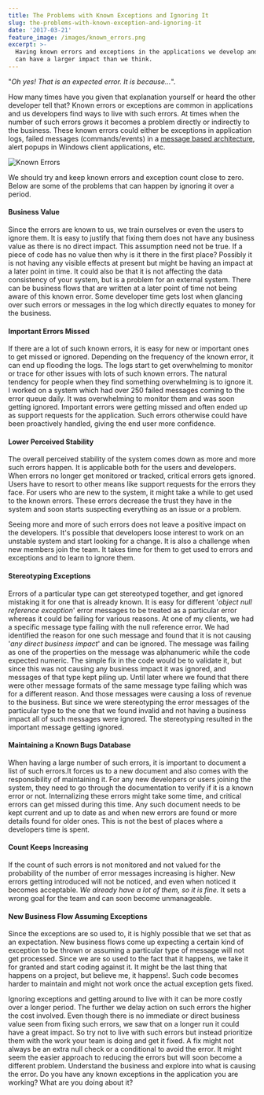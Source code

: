 ```yaml
---
title: The Problems with Known Exceptions and Ignoring It
slug: the-problems-with-known-exception-and-ignoring-it
date: '2017-03-21'
feature_image: /images/known_errors.png
excerpt: >-
  Having known errors and exceptions in the applications we develop and maintain
  can have a larger impact than we think.
---
```

"_Oh yes! That is an expected error. It is because…_".

How many times have you given that explanation yourself or heard the other developer tell that? Known errors or exceptions are common in applications and us developers find ways to live with such errors. At times when the number of such errors grows it becomes a problem directly or indirectly to the business. These known errors could either be exceptions in application logs, failed messages (commands/events) in a [message based architecture](https://en.wikipedia.org/wiki/Event-driven_architecture), alert popups in Windows client applications, etc.

![Known Errors](/images/known_errors.png)

We should try and keep known errors and exception count close to zero. Below are some of the problems that can happen by ignoring it over a period.

#### **Business Value**

Since the errors are known to us, we train ourselves or even the users to ignore them. It is easy to justify that fixing them does not have any business value as there is no direct impact. This assumption need not be true. If a piece of code has no value then why is it there in the first place? Possibly it is not having any visible effects at present but might be having an impact at a later point in time. It could also be that it is not affecting the data consistency of your system, but is a problem for an external system. There can be business flows that are written at a later point of time not being aware of this known error. Some developer time gets lost when glancing over such errors or messages in the log which directly equates to money for the business.

#### **Important Errors Missed**

If there are a lot of such known errors, it is easy for new or important ones to get missed or ignored. Depending on the frequency of the known error, it can end up flooding the logs. The logs start to get overwhelming to monitor or trace for other issues with lots of such known errors. The natural tendency for people when they find something overwhelming is to ignore it. I worked on a system which had over 250 failed messages coming to the error queue daily. It was overwhelming to monitor them and was soon getting ignored. Important errors were getting missed and often ended up as support requests for the application. Such errors otherwise could have been proactively handled, giving the end user more confidence.

#### **Lower Perceived Stability**

The overall perceived stability of the system comes down as more and more such errors happen. It is applicable both for the users and developers. When errors no longer get monitored or tracked, critical errors gets ignored. Users have to resort to other means like support requests for the errors they face. For users who are new to the system, it might take a while to get used to the known errors. These errors decrease the trust they have in the system and soon starts suspecting everything as an issue or a problem.

Seeing more and more of such errors does not leave a positive impact on the developers. It's possible that developers loose interest to work on an unstable system and start looking for a change. It is also a challenge when new members join the team. It takes time for them to get used to errors and exceptions and to learn to ignore them.

#### **Stereotyping Exceptions**

Errors of a particular type can get stereotyped together, and get ignored mistaking it for one that is already known. It is easy for different '_object null reference exception_' error messages to be treated as a particular error whereas it could be failing for various reasons. At one of my clients, we had a specific message type failing with the null reference error. We had identified the reason for one such message and found that it is not causing '_any direct business impact_' and can be ignored. The message was failing as one of the properties on the message was alphanumeric while the code expected numeric. The simple fix in the code would be to validate it, but since this was not causing any business impact it was ignored, and messages of that type kept piling up. Until later where we found that there were other message formats of the same message type failing which was for a different reason. And those messages were causing a loss of revenue to the business. But since we were stereotyping the error messages of the particular type to the one that we found invalid and not having a business impact all of such messages were ignored. The stereotyping resulted in the important message getting ignored.

#### **Maintaining a Known Bugs Database**

When having a large number of such errors, it is important to document a list of such errors.It forces us to a new document and also comes with the responsibility of maintaining it. For any new developers or users joining the system, they need to go through the documentation to verify if it is a known error or not. Internalizing these errors might take some time, and critical errors can get missed during this time. Any such document needs to be kept current and up to date as and when new errors are found or more details found for older ones. This is not the best of places where a developers time is spent.

#### **Count Keeps Increasing**

If the count of such errors is not monitored and not valued for the probability of the number of error messages increasing is higher. New errors getting introduced will not be noticed, and even when noticed it becomes acceptable. _We already have a lot of them, so it is fine._ It sets a wrong goal for the team and can soon become unmanageable.

#### **New Business Flow Assuming Exception**s

Since the exceptions are so used to, it is highly possible that we set that as an expectation. New business flows come up expecting a certain kind of exception to be thrown or assuming a particular type of message will not get processed. Since we are so used to the fact that it happens, we take it for granted and start coding against it. It might be the last thing that happens on a project, but believe me, it happens!. Such code becomes harder to maintain and might not work once the actual exception gets fixed.

Ignoring exceptions and getting around to live with it can be more costly over a longer period. The further we delay action on such errors the higher the cost involved. Even though there is no immediate or direct business value seen from fixing such errors, we saw that on a longer run it could have a great impact. So try not to live with such errors but instead prioritize them with the work your team is doing and get it fixed. A fix might not always be an extra null check or a conditional to avoid the error. It might seem the easier approach to reducing the errors but will soon become a different problem. Understand the business and explore into what is causing the error. Do you have any known exceptions in the application you are working? What are you doing about it?
